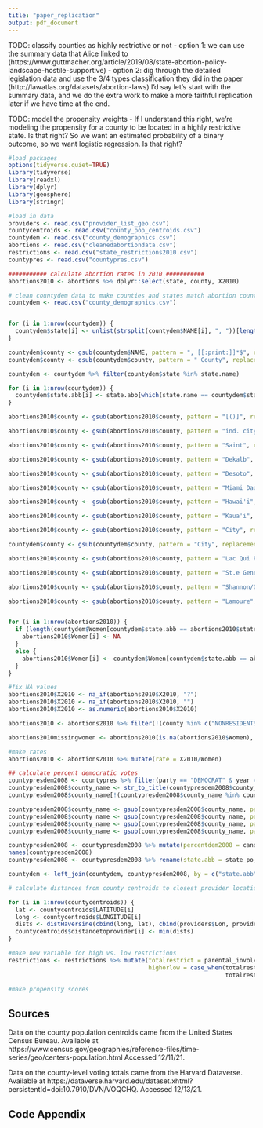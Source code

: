 ```yaml
---
title: "paper_replication"
output: pdf_document
---
```



TODO: classify counties as highly restrictive or not
    - option 1: we can use the summary data that Alice linked to
    (https://www.guttmacher.org/article/2019/08/state-abortion-policy-landscape-hostile-supportive)
    - option 2: dig through the detailed legislation data and use the 3/4 types classification they did in the paper (http://lawatlas.org/datasets/abortion-laws)
    I'd say let's start with the summary data, and we do the extra work to make a more faithful replication later if we have time at the end.
    
TODO: model the propensity weights
    - If I understand this right, we're modeling the propensity for a county to be located in a highly restrictive state.  Is that right?  So we want an estimated probability of a binary outcome, so we want logistic regression. Is that right?



```r
#load packages
options(tidyverse.quiet=TRUE)
library(tidyverse)
library(readxl)
library(dplyr)
library(geosphere)
library(stringr)
```


```r
#load in data
providers <- read.csv("provider_list_geo.csv")
countycentroids <- read.csv("county_pop_centroids.csv")
countydem <- read.csv("county_demographics.csv")
abortions <- read.csv("cleanedabortiondata.csv")
restrictions <- read.csv("state_restrictions2010.csv")
countypres <- read.csv("countypres.csv")
```

```r
########### calculate abortion rates in 2010 ###########
abortions2010 <- abortions %>% dplyr::select(state, county, X2010)

# clean countydem data to make counties and states match abortion count data 
countydem <- read.csv("county_demographics.csv")


for (i in 1:nrow(countydem)) {
  countydem$state[i] <- unlist(strsplit(countydem$NAME[i], ", "))[length(unlist(strsplit(countydem$NAME[i], ", ")))]
}

countydem$county <- gsub(countydem$NAME, pattern = ", [[:print:]]*$", replacement = "")
countydem$county <- gsub(countydem$county, pattern = " County", replacement = "")

countydem <- countydem %>% filter(countydem$state %in% state.name)

for (i in 1:nrow(countydem)) {
  countydem$state.abb[i] <- state.abb[which(state.name == countydem$state[i])]
}

abortions2010$county <- gsub(abortions2010$county, pattern = "[()]", replacement = "")

abortions2010$county <- gsub(abortions2010$county, pattern = "ind. city", replacement = "city")

abortions2010$county <- gsub(abortions2010$county, pattern = "Saint", replacement = "St.")

abortions2010$county <- gsub(abortions2010$county, pattern = "Dekalb", replacement = "DeKalb")

abortions2010$county <- gsub(abortions2010$county, pattern = "Desoto", replacement = "DeSoto")

abortions2010$county <- gsub(abortions2010$county, pattern = "Miami Dade", replacement = "Miami-Dade")

abortions2010$county <- gsub(abortions2010$county, pattern = "Hawai'i", replacement = "Hawaii")

abortions2010$county <- gsub(abortions2010$county, pattern = "Kaua'i", replacement = "Kauai")

abortions2010$county <- gsub(abortions2010$county, pattern = "City", replacement = "city")

countydem$county <- gsub(countydem$county, pattern = "City", replacement = "city")

abortions2010$county <- gsub(abortions2010$county, pattern = "Lac Qui Parle", replacement = "Lac qui Parle")

abortions2010$county <- gsub(abortions2010$county, pattern = "St.e Genevieve", replacement = "Ste. Genevieve")

abortions2010$county <- gsub(abortions2010$county, pattern = "Shannon/Oglala Lakota", replacement = "Oglala Lakota")

abortions2010$county <- gsub(abortions2010$county, pattern = "Lamoure", replacement = "LaMoure")


for (i in 1:nrow(abortions2010)) {
  if (length(countydem$Women[countydem$state.abb == abortions2010$state[i] & countydem$county == abortions2010$county[i]]) == 0) {
    abortions2010$Women[i] <- NA
  }
  else {
    abortions2010$Women[i] <- countydem$Women[countydem$state.abb == abortions2010$state[i] & countydem$county == abortions2010$county[i]]
  }
}

#fix NA values
abortions2010$X2010 <- na_if(abortions2010$X2010, "?")
abortions2010$X2010 <- na_if(abortions2010$X2010, "")
abortions2010$X2010 <- as.numeric(abortions2010$X2010)

abortions2010 <- abortions2010 %>% filter(!(county %in% c("NONRESIDENTS", "PROTECTED", "OTHER STATES", "OTHER COUNTRIES", "NON-RESIDENTS", "OTHER", "NEVADA PROTECTED", "NEVADA UNSPECIFIED", "NEBRASKA PROTECTED", "county", "MARYLAND", "St. Louis County")))

abortions2010missingwomen <- abortions2010[is.na(abortions2010$Women), ]

#make rates
abortions2010 <- abortions2010 %>% mutate(rate = X2010/Women)

```

```r
## calculate percent democratic votes
countypresdem2008 <- countypres %>% filter(party == "DEMOCRAT" & year == 2008)
countypresdem2008$county_name <- str_to_title(countypresdem2008$county_name)
countypresdem2008$county_name[!(countypresdem2008$county_name %in% countydem$county)]

countypresdem2008$county_name <- gsub(countypresdem2008$county_name, pattern = "City", replacement = "city")
countypresdem2008$county_name <- gsub(countypresdem2008$county_name, pattern = "Dekalb", replacement = "DeKalb")
countypresdem2008$county_name <- gsub(countypresdem2008$county_name, pattern = "Desoto", replacement = "DeSoto")
countypresdem2008$county_name <- gsub(countypresdem2008$county_name, pattern = "Lac Qui Parle", replacement = "Lac qui Parle")

countypresdem2008 <- countypresdem2008 %>% mutate(percentdem2008 = candidatevotes/totalvotes) 
names(countypresdem2008)
countypresdem2008 <- countypresdem2008 %>% rename(state.abb = state_po, county = county_name) %>% dplyr::select(state.abb, county, percentdem2008)

countydem <- left_join(countydem, countypresdem2008, by = c("state.abb", "county"))
```

```r
# calculate distances from county centroids to closest provider location

for (i in 1:nrow(countycentroids)) {
  lat <- countycentroids$LATITUDE[i]
  long <- countycentroids$LONGITUDE[i]
  dists <- distHaversine(cbind(long, lat), cbind(providers$Lon, providers$Lat))
  countycentroids$distancetoprovider[i] <- min(dists)
}

```

```r
#make new variable for high vs. low restrictions
restrictions <- restrictions %>% mutate(totalrestrict = parental_involvement + two_trips + trap + unconstitutional_ban, 
                                        highorlow = case_when(totalrestrict >= 3 ~ "high", 
                                                              totalrestrict < 3 ~ "low"))
```

```r
#make propensity scores


```

\newpage

## Sources 

Data on the county population centroids came from the United States Census Bureau.
Available at https://www.census.gov/geographies/reference-files/time-series/geo/centers-population.html Accessed 12/11/21.

Data on the county-level voting totals came from the Harvard Dataverse.
Available at https://dataverse.harvard.edu/dataset.xhtml?persistentId=doi:10.7910/DVN/VOQCHQ. Accessed 12/13/21. 


## Code Appendix
```r
```
